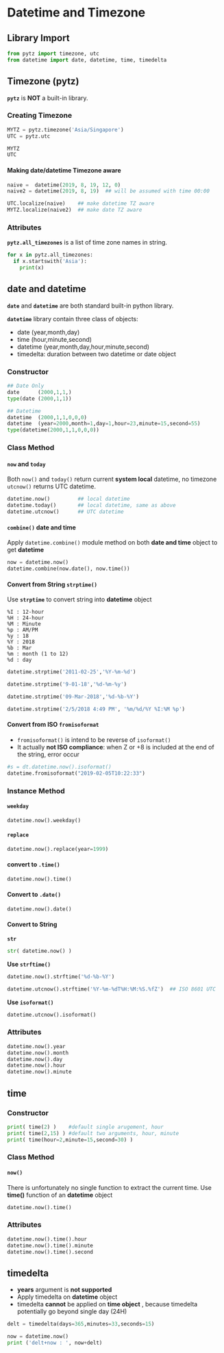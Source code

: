 


# Datetime and Timezone

## Library Import

```python
from pytz import timezone, utc
from datetime import date, datetime, time, timedelta
```

## Timezone (pytz)

**`pytz`** is **NOT** a built-in library.

### Creating Timezone

```python
MYTZ = pytz.timezone('Asia/Singapore')
UTC = pytz.utc

MYTZ
UTC
```

#### Making date/datetime Timezone aware

```python
naive =  datetime(2019, 8, 19, 12, 0)
naive2 = datetime(2019, 8, 19)  ## will be assumed with time 00:00

UTC.localize(naive)    ## make datetime TZ aware
MYTZ.localize(naive2)  ## make date TZ aware
```
### Attributes

**```pytz.all_timezones```** is a list of time zone names in string.

```python

for x in pytz.all_timezones:
  if x.startswith('Asia'):
    print(x)
```


## date and datetime

**`date`** and **`datetime`** are both standard built-in python library.

**`datetime`** library contain three class of objects:

- date (year,month,day)
- time (hour,minute,second)
- datetime (year,month,day,hour,minute,second)
- timedelta: duration between two datetime or date object

### Constructor

```python
## Date Only
date      (2000,1,1,)
type(date (2000,1,1))

## Datetime
datetime  (2000,1,1,0,0,0)
datetime  (year=2000,month=1,day=1,hour=23,minute=15,second=55)
type(datetime(2000,1,1,0,0,0))
```

### Class Method

#### ```now``` and ```today```
Both ```now()``` and ```today()``` return current **system local**  datetime, no timezone
```utcnow()``` returns UTC datetime.

```python
datetime.now()         ## local datetime
datetime.today()       ## local datetime, same as above
datetime.utcnow()      ## UTC datetime
```

#### ```combine()``` date and time

Apply ```datetime.combine()``` module method on both **date and time**  object to get **datetime**

```python
now = datetime.now()
datetime.combine(now.date(), now.time())
```

#### Convert from String ```strptime()```

Use **```strptime```** to convert string into **datetime** object

```
%I : 12-hour
%H : 24-hour
%M : Minute
%p : AM/PM
%y : 18
%Y : 2018
%b : Mar
%m : month (1 to 12)
%d : day
```

```python
datetime.strptime('2011-02-25','%Y-%m-%d')
```

```python
datetime.strptime('9-01-18','%d-%m-%y')
```

```python
datetime.strptime('09-Mar-2018','%d-%b-%Y')
```

```python
datetime.strptime('2/5/2018 4:49 PM', '%m/%d/%Y %I:%M %p')
```

#### Convert from ISO ```fromisoformat```

- ```fromisoformat()``` is intend to be reverse of ```isoformat()```  
-  It actually **not ISO compliance**: when Z or +8 is included at the end of the string, error occur

```python
#s = dt.datetime.now().isoformat()
datetime.fromisoformat("2019-02-05T10:22:33")
```

### Instance Method

#### ```weekday```

```python
datetime.now().weekday()
```

#### ```replace```

```python
datetime.now().replace(year=1999)
```

#### convert to ```.time()```

```python
datetime.now().time()
```

#### Convert to ```.date()```

```python
datetime.now().date()
```

#### Convert to String

**```str```**

```python
str( datetime.now() )
```

**Use ```strftime()```**

```python
datetime.now().strftime('%d-%b-%Y')
```

```python
datetime.utcnow().strftime('%Y-%m-%dT%H:%M:%S.%fZ')  ## ISO 8601 UTC
```

**Use ```isoformat()```**

```python
datetime.utcnow().isoformat()
```

### Attributes

```python
datetime.now().year
datetime.now().month
datetime.now().day
datetime.now().hour
datetime.now().minute
```

## time

### Constructor

```python
print( time(2) )    #default single arugement, hour
print( time(2,15) ) #default two arguments, hour, minute
print( time(hour=2,minute=15,second=30) )
```

### Class Method
#### ```now()```
There is unfortunately no single function to extract the current time. Use **time()** function of an **datetime** object

```python
datetime.now().time()
```

### Attributes

```python
datetime.now().time().hour
datetime.now().time().minute
datetime.now().time().second
```

## timedelta
- **years** argument is **not supported**  
- Apply timedelta on **datetime** object  
- timedelta **cannot** be applied on **time object**  , because timedelta potentially go beyond single day (24H)

```python
delt = timedelta(days=365,minutes=33,seconds=15)
```

```python
now = datetime.now()
print ('delt+now : ', now+delt)
```
